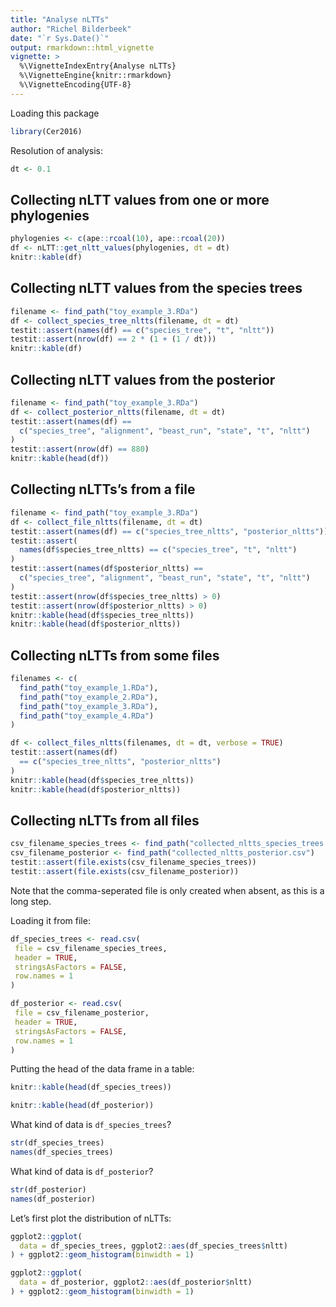 ```yaml
---
title: "Analyse nLTTs"
author: "Richel Bilderbeek"
date: "`r Sys.Date()`"
output: rmarkdown::html_vignette
vignette: >
  %\VignetteIndexEntry{Analyse nLTTs}
  %\VignetteEngine{knitr::rmarkdown}
  %\VignetteEncoding{UTF-8}
---
```


Loading this package

```r
library(Cer2016)
```

Resolution of analysis:

```r
dt <- 0.1
```

## Collecting nLTT values from one or more phylogenies

```r
phylogenies <- c(ape::rcoal(10), ape::rcoal(20))
df <- nLTT::get_nltt_values(phylogenies, dt = dt)
knitr::kable(df)
```

## Collecting nLTT values from the species trees

```r
filename <- find_path("toy_example_3.RDa")
df <- collect_species_tree_nltts(filename, dt = dt)
testit::assert(names(df) == c("species_tree", "t", "nltt"))
testit::assert(nrow(df) == 2 * (1 + (1 / dt)))
knitr::kable(df)
```

## Collecting nLTT values from the posterior

```r
filename <- find_path("toy_example_3.RDa")
df <- collect_posterior_nltts(filename, dt = dt)
testit::assert(names(df) == 
  c("species_tree", "alignment", "beast_run", "state", "t", "nltt")
)
testit::assert(nrow(df) == 880)
knitr::kable(head(df))
```

## Collecting nLTTs's from a file

```r
filename <- find_path("toy_example_3.RDa")
df <- collect_file_nltts(filename, dt = dt)
testit::assert(names(df) == c("species_tree_nltts", "posterior_nltts"))
testit::assert(
  names(df$species_tree_nltts) == c("species_tree", "t", "nltt")
)
testit::assert(names(df$posterior_nltts) == 
  c("species_tree", "alignment", "beast_run", "state", "t", "nltt")
)
testit::assert(nrow(df$species_tree_nltts) > 0)
testit::assert(nrow(df$posterior_nltts) > 0)
knitr::kable(head(df$species_tree_nltts))
knitr::kable(head(df$posterior_nltts))
```

## Collecting nLTTs from some files

```r
filenames <- c(
  find_path("toy_example_1.RDa"),
  find_path("toy_example_2.RDa"),
  find_path("toy_example_3.RDa"),
  find_path("toy_example_4.RDa")
)

df <- collect_files_nltts(filenames, dt = dt, verbose = TRUE)
testit::assert(names(df) 
  == c("species_tree_nltts", "posterior_nltts")
)
knitr::kable(head(df$species_tree_nltts))
knitr::kable(head(df$posterior_nltts))
```

## Collecting nLTTs from all files

```r
csv_filename_species_trees <- find_path("collected_nltts_species_trees.csv")
csv_filename_posterior <- find_path("collected_nltts_posterior.csv")
testit::assert(file.exists(csv_filename_species_trees))
testit::assert(file.exists(csv_filename_posterior))
```

Note that the comma-seperated file is only created when absent,
as this is a long step.

Loading it from file:

```r
df_species_trees <- read.csv(
 file = csv_filename_species_trees, 
 header = TRUE, 
 stringsAsFactors = FALSE, 
 row.names = 1
)

df_posterior <- read.csv(
 file = csv_filename_posterior, 
 header = TRUE, 
 stringsAsFactors = FALSE, 
 row.names = 1
)
```

Putting the head of the data frame in a table:

```r
knitr::kable(head(df_species_trees))
```

```r
knitr::kable(head(df_posterior))
```

What kind of data is `df_species_trees`?

```r
str(df_species_trees)
names(df_species_trees)
```

What kind of data is `df_posterior`?

```r
str(df_posterior)
names(df_posterior)
```

Let's first plot the distribution of nLTTs:

```r
ggplot2::ggplot(
  data = df_species_trees, ggplot2::aes(df_species_trees$nltt)
) + ggplot2::geom_histogram(binwidth = 1)
```

```r
ggplot2::ggplot(
  data = df_posterior, ggplot2::aes(df_posterior$nltt)
) + ggplot2::geom_histogram(binwidth = 1)
```

